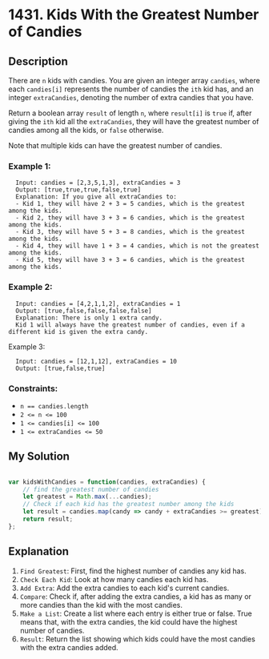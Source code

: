 # 1431. Kids With the Greatest Number of Candies

## Description
There are `n` kids with candies. You are given an integer array `candies`, where each `candies[i]` represents the number of candies the `ith` kid has, and an integer `extraCandies`, denoting the number of extra candies that you have.

Return a boolean array `result` of length `n`, where `result[i]` is `true` if, after giving the `ith` kid all the `extraCandies`, they will have the greatest number of candies among all the kids, or `false` otherwise.

Note that multiple kids can have the greatest number of candies.

### Example 1:
```
  Input: candies = [2,3,5,1,3], extraCandies = 3
  Output: [true,true,true,false,true] 
  Explanation: If you give all extraCandies to:
  - Kid 1, they will have 2 + 3 = 5 candies, which is the greatest among the kids.
  - Kid 2, they will have 3 + 3 = 6 candies, which is the greatest among the kids.
  - Kid 3, they will have 5 + 3 = 8 candies, which is the greatest among the kids.
  - Kid 4, they will have 1 + 3 = 4 candies, which is not the greatest among the kids.
  - Kid 5, they will have 3 + 3 = 6 candies, which is the greatest among the kids.
```

### Example 2:
```
  Input: candies = [4,2,1,1,2], extraCandies = 1
  Output: [true,false,false,false,false] 
  Explanation: There is only 1 extra candy.
  Kid 1 will always have the greatest number of candies, even if a different kid is given the extra candy.
```

Example 3:
```
  Input: candies = [12,1,12], extraCandies = 10
  Output: [true,false,true]
```

### Constraints:
- `n == candies.length`
- `2 <= n <= 100`
- `1 <= candies[i] <= 100`
- `1 <= extraCandies <= 50`


## My Solution
```js

var kidsWithCandies = function(candies, extraCandies) {
    // find the greatest number of candies
    let greatest = Math.max(...candies);
    // Check if each kid has the greatest number among the kids
    let result = candies.map(candy => candy + extraCandies >= greatest);
    return result;
};

```

## Explanation
1. `Find Greatest`: First, find the highest number of candies any kid has.
2. `Check Each Kid`: Look at how many candies each kid has.
3. `Add Extra`: Add the extra candies to each kid's current candies.
4. `Compare`: Check if, after adding the extra candies, a kid has as many or more candies than the kid with the most candies.
5. `Make a List`: Create a list where each entry is either true or false. True means that, with the extra candies, the kid could have the highest number of candies.
6. `Result`: Return the list showing which kids could have the most candies with the extra candies added.